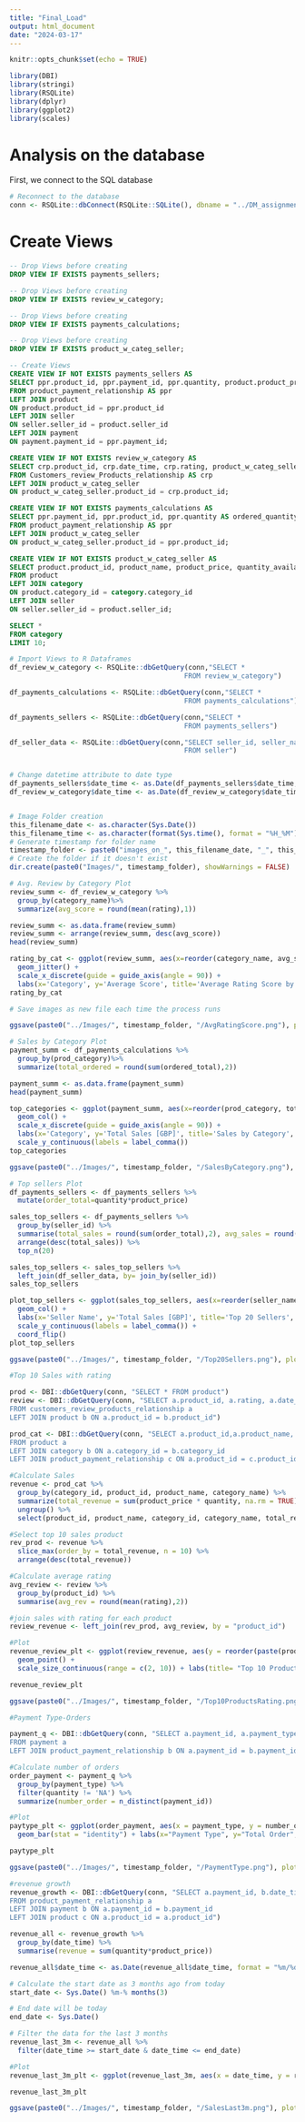 ```yaml
---
title: "Final_Load"
output: html_document
date: "2024-03-17"
---
```


```r
knitr::opts_chunk$set(echo = TRUE)

library(DBI)
library(stringi)
library(RSQLite)
library(dplyr)
library(ggplot2)
library(scales)

```

# Analysis on the database

First, we connect to the SQL database
```r

# Reconnect to the database 
conn <- RSQLite::dbConnect(RSQLite::SQLite(), dbname = "../DM_assignment.db")

```

# Create Views 
```sql

-- Drop Views before creating 
DROP VIEW IF EXISTS payments_sellers;

```


```sql

-- Drop Views before creating 
DROP VIEW IF EXISTS review_w_category;

```

```sql

-- Drop Views before creating 
DROP VIEW IF EXISTS payments_calculations;

```

```sql

-- Drop Views before creating 
DROP VIEW IF EXISTS product_w_categ_seller;

```


```sql

-- Create Views  
CREATE VIEW IF NOT EXISTS payments_sellers AS 
SELECT ppr.product_id, ppr.payment_id, ppr.quantity, product.product_price, seller.seller_id, payment.date_time
FROM product_payment_relationship AS ppr
LEFT JOIN product 
ON product.product_id = ppr.product_id
LEFT JOIN seller
ON seller.seller_id = product.seller_id
LEFT JOIN payment
ON payment.payment_id = ppr.payment_id;


```


```sql

CREATE VIEW IF NOT EXISTS review_w_category AS 
SELECT crp.product_id, crp.date_time, crp.rating, product_w_categ_seller.category_name
FROM Customers_review_Products_relationship AS crp
LEFT JOIN product_w_categ_seller
ON product_w_categ_seller.product_id = crp.product_id;


```


```sql

CREATE VIEW IF NOT EXISTS payments_calculations AS 
SELECT ppr.payment_id, ppr.product_id, ppr.quantity AS ordered_quantity, product_w_categ_seller.product_price AS prod_price, product_w_categ_seller.product_price * ppr.quantity AS ordered_total, product_w_categ_seller.category_name AS prod_category
FROM product_payment_relationship AS ppr
LEFT JOIN product_w_categ_seller 
ON product_w_categ_seller.product_id = ppr.product_id;


```

```sql

CREATE VIEW IF NOT EXISTS product_w_categ_seller AS 
SELECT product.product_id, product_name, product_price, quantity_available, category_name, seller.seller_id
FROM product
LEFT JOIN category
ON product.category_id = category.category_id
LEFT JOIN seller
ON seller.seller_id = product.seller_id;


```


```sql

SELECT * 
FROM category
LIMIT 10;

```


```r

# Import Views to R Dataframes 
df_review_w_category <- RSQLite::dbGetQuery(conn,"SELECT * 
                                           FROM review_w_category")

df_payments_calculations <- RSQLite::dbGetQuery(conn,"SELECT * 
                                           FROM payments_calculations")

df_payments_sellers <- RSQLite::dbGetQuery(conn,"SELECT * 
                                           FROM payments_sellers")

df_seller_data <- RSQLite::dbGetQuery(conn,"SELECT seller_id, seller_name, seller_city, seller_country 
                                           FROM seller")



```


```r

# Change datetime attribute to date type 
df_payments_sellers$date_time <- as.Date(df_payments_sellers$date_time, format = "%m/%d/%Y")
df_review_w_category$date_time <- as.Date(df_review_w_category$date_time, format = "%m/%d/%Y")


# Image Folder creation
this_filename_date <- as.character(Sys.Date())
this_filename_time <- as.character(format(Sys.time(), format = "%H_%M"))
# Generate timestamp for folder name
timestamp_folder <- paste0("images_on_", this_filename_date, "_", this_filename_time)
# Create the folder if it doesn't exist
dir.create(paste0("Images/", timestamp_folder), showWarnings = FALSE)
```


```r
# Avg. Review by Category Plot
review_summ <- df_review_w_category %>%
  group_by(category_name)%>% 
  summarize(avg_score = round(mean(rating),1))

review_summ <- as.data.frame(review_summ) 
review_summ <- arrange(review_summ, desc(avg_score))
head(review_summ)

rating_by_cat <- ggplot(review_summ, aes(x=reorder(category_name, avg_score, decreasing=TRUE), y=avg_score)) + 
  geom_jitter() + 
  scale_x_discrete(guide = guide_axis(angle = 90)) + 
  labs(x='Category', y='Average Score', title='Average Rating Score by Category', subtitle = 'Across all years')
rating_by_cat

# Save images as new file each time the process runs 

ggsave(paste0("../Images/", timestamp_folder, "/AvgRatingScore.png"), plot = rating_by_cat, create.dir = TRUE)

```

```r

# Sales by Category Plot 
payment_summ <- df_payments_calculations %>%
  group_by(prod_category)%>% 
  summarize(total_ordered = round(sum(ordered_total),2))

payment_summ <- as.data.frame(payment_summ) 
head(payment_summ)

top_categories <- ggplot(payment_summ, aes(x=reorder(prod_category, total_ordered, decreasing=TRUE), y=total_ordered)) + 
  geom_col() + 
  scale_x_discrete(guide = guide_axis(angle = 90)) + 
  labs(x='Category', y='Total Sales [GBP]', title='Sales by Category', subtitle = 'Across all years') + 
  scale_y_continuous(labels = label_comma())
top_categories

ggsave(paste0("../Images/", timestamp_folder, "/SalesByCategory.png"), plot = top_categories, create.dir = TRUE)

```

```r

# Top sellers Plot
df_payments_sellers <- df_payments_sellers %>%
  mutate(order_total=quantity*product_price)

sales_top_sellers <- df_payments_sellers %>%
  group_by(seller_id) %>%
  summarise(total_sales = round(sum(order_total),2), avg_sales = round(mean(order_total),2)) %>%
  arrange(desc(total_sales)) %>%
  top_n(20)

sales_top_sellers <- sales_top_sellers %>% 
  left_join(df_seller_data, by= join_by(seller_id)) 
sales_top_sellers

plot_top_sellers <- ggplot(sales_top_sellers, aes(x=reorder(seller_name, total_sales, decreasing=FALSE), y=total_sales)) + 
  geom_col() + 
  labs(x='Seller Name', y='Total Sales [GBP]', title='Top 20 Sellers', subtitle = 'Across all years') + 
  scale_y_continuous(labels = label_comma()) + 
  coord_flip()
plot_top_sellers

ggsave(paste0("../Images/", timestamp_folder, "/Top20Sellers.png"), plot = plot_top_sellers, create.dir = TRUE)

```

```r
#Top 10 Sales with rating

prod <- DBI::dbGetQuery(conn, "SELECT * FROM product")
review <- DBI::dbGetQuery(conn, "SELECT a.product_id, a.rating, a.date_time, b.product_name 
FROM customers_review_products_relationship a 
LEFT JOIN product b ON a.product_id = b.product_id")

prod_cat <- DBI::dbGetQuery(conn, "SELECT a.product_id,a.product_name, a.category_id, a.product_price, a.quantity_available, b.category_name, c.quantity
FROM product a
LEFT JOIN category b ON a.category_id = b.category_id
LEFT JOIN product_payment_relationship c ON a.product_id = c.product_id")

#Calculate Sales
revenue <- prod_cat %>%
  group_by(category_id, product_id, product_name, category_name) %>%
  summarize(total_revenue = sum(product_price * quantity, na.rm = TRUE)) %>%
  ungroup() %>%
  select(product_id, product_name, category_id, category_name, total_revenue) 

#Select top 10 sales product
rev_prod <- revenue %>%
  slice_max(order_by = total_revenue, n = 10) %>%
  arrange(desc(total_revenue))

#Calculate average rating
avg_review <- review %>%
  group_by(product_id) %>%
  summarise(avg_rev = round(mean(rating),2))

#join sales with rating for each product
review_revenue <- left_join(rev_prod, avg_review, by = "product_id")

#Plot
revenue_review_plt <- ggplot(review_revenue, aes(y = reorder(paste(product_name),total_revenue), x = total_revenue, size = avg_rev, col = category_name)) +
  geom_point() +  
  scale_size_continuous(range = c(2, 10)) + labs(title= "Top 10 Product Sales with Rating",x="Sales", y="Product", , size = "Average Rating",col="Category")

revenue_review_plt

ggsave(paste0("../Images/", timestamp_folder, "/Top10ProductsRating.png"), plot = revenue_review_plt, create.dir = TRUE)

```



```r
#Payment Type-Orders

payment_q <- DBI::dbGetQuery(conn, "SELECT a.payment_id, a.payment_type, a.payment_status, b.quantity
FROM payment a
LEFT JOIN product_payment_relationship b ON a.payment_id = b.payment_id")

#Calculate number of orders
order_payment <- payment_q %>%
  group_by(payment_type) %>%
  filter(quantity != 'NA') %>%
  summarize(number_order = n_distinct(payment_id))

#Plot  
paytype_plt <- ggplot(order_payment, aes(x = payment_type, y = number_order)) +
  geom_bar(stat = "identity") + labs(x="Payment Type", y="Total Order",title= "Payment Type - Number of Orders")

paytype_plt

ggsave(paste0("../Images/", timestamp_folder, "/PaymentType.png"), plot = paytype_plt, create.dir = TRUE)

```




```r
#revenue growth
revenue_growth <- DBI::dbGetQuery(conn, "SELECT a.payment_id, b.date_time, a.product_id, a.quantity, c.product_name, c.product_price 
FROM product_payment_relationship a 
LEFT JOIN payment b ON a.payment_id = b.payment_id
LEFT JOIN product c ON a.product_id = a.product_id")

revenue_all <- revenue_growth %>%
  group_by(date_time) %>%
  summarise(revenue = sum(quantity*product_price))

revenue_all$date_time <- as.Date(revenue_all$date_time, format = "%m/%d/%Y")

# Calculate the start date as 3 months ago from today
start_date <- Sys.Date() %m-% months(3)

# End date will be today
end_date <- Sys.Date()

# Filter the data for the last 3 months
revenue_last_3m <- revenue_all %>%
  filter(date_time >= start_date & date_time <= end_date)

#Plot
revenue_last_3m_plt <- ggplot(revenue_last_3m, aes(x = date_time, y = revenue)) + geom_line() + geom_smooth(method = "loess") + labs(x="Date", y="Sales", title="Overall Sales For Last 3 months") + scale_y_continuous(labels = scales::comma)

revenue_last_3m_plt

ggsave(paste0("../Images/", timestamp_folder, "/SalesLast3m.png"), plot = revenue_last_3m_plt, create.dir = TRUE)

```



